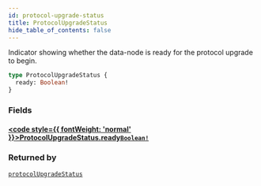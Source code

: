 ```yaml
---
id: protocol-upgrade-status
title: ProtocolUpgradeStatus
hide_table_of_contents: false
---
```








Indicator showing whether the data-node is ready for the protocol upgrade to begin.

```graphql
type ProtocolUpgradeStatus {
  ready: Boolean!
}
```


### Fields

#### [<code style={{ fontWeight: 'normal' }}>ProtocolUpgradeStatus.<b>ready</b></code>](#)<Bullet />[`Boolean!`](/mainnet/api/graphql/scalars/boolean) <Badge class="secondary" text="non-null"/> <Badge class="secondary" text="scalar"/>
> 
> 



### Returned by

[`protocolUpgradeStatus`](/mainnet/api/graphql/queries/protocol-upgrade-status)  <Badge class="secondary" text="query"/>



